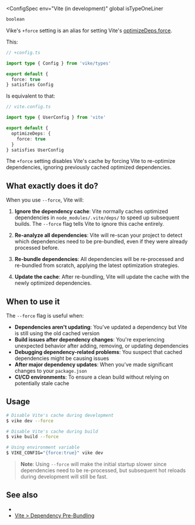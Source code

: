 
<ConfigSpec
  env="Vite (in development)"
  global
  isTypeOneLiner
>
```ts
boolean
```
</ConfigSpec>

Vike's `+force` setting is an alias for setting Vite's [optimizeDeps.force](https://vite.dev/config/dep-optimization-options.html#optimizedeps-force).

This:

```ts
// +config.ts

import type { Config } from 'vike/types'

export default {
  force: true
} satisfies Config
```

Is equivalent to that:

```ts
// vite.config.ts

import type { UserConfig } from 'vite'

export default {
  optimizeDeps: {
    force: true
  }
} satisfies UserConfig
```

The `+force` setting disables Vite's cache by forcing Vite to re-optimize dependencies, ignoring previously cached optimized dependencies.

## What exactly does it do?

When you use `--force`, Vite will:

1. **Ignore the dependency cache**: Vite normally caches optimized dependencies in `node_modules/.vite/deps/` to speed up subsequent builds. The `--force` flag tells Vite to ignore this cache entirely.

2. **Re-analyze all dependencies**: Vite will re-scan your project to detect which dependencies need to be pre-bundled, even if they were already processed before.

3. **Re-bundle dependencies**: All dependencies will be re-processed and re-bundled from scratch, applying the latest optimization strategies.

4. **Update the cache**: After re-bundling, Vite will update the cache with the newly optimized dependencies.

## When to use it

The `--force` flag is useful when:

- **Dependencies aren't updating**: You've updated a dependency but Vite is still using the old cached version
- **Build issues after dependency changes**: You're experiencing unexpected behavior after adding, removing, or updating dependencies
- **Debugging dependency-related problems**: You suspect that cached dependencies might be causing issues
- **After major dependency updates**: When you've made significant changes to your `package.json`
- **CI/CD environments**: To ensure a clean build without relying on potentially stale cache

## Usage

```bash
# Disable Vite's cache during development
$ vike dev --force

# Disable Vite's cache during build
$ vike build --force

# Using environment variable
$ VIKE_CONFIG="{force:true}" vike dev
```

> **Note**: Using `--force` will make the initial startup slower since dependencies need to be re-processed, but subsequent hot reloads during development will still be fast.

## See also

- <Link href="/settings" />
- [Vite > Dependency Pre-Bundling](https://vite.dev/guide/dep-pre-bundling.html)
